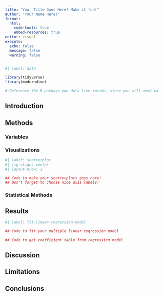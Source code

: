 ```yaml
---
title: "Your Title Goes Here! Make it fun!"
author: "Your Name Here!"
format: 
  html:
    code-tools: true
    embed-resources: true
editor: visual
execute: 
  echo: false
  message: false
  warning: false
---
```


```r
#| label: data

library(tidyverse)
library(moderndive)

# Reference the R package you data live inside, since you will need to load that package in!

```

## Introduction

## Methods

### Variables

### Visualizations

```r
#| label: scatterplot
#| fig-align: center
#| layout-nrow: 1

## Code to make your scatterplots goes here! 
## Don't forget to choose nice axis labels!


```

### Statistical Methods
<!-- What model did you choose and why? -->


## Results

```r
#| label: fit-linear-regression-model

## Code to fit your multiple linear regression model

## Code to get coefficient table from regression model

```

## Discussion 
<!-- Model interpretations -->



## Limitations
<!-- How does the study design influence what can / cannot be said about the relationships you found in your analysis? -->
<!-- How does the study design influence what population you can / cannot infer your results onto? -->



## Conclusions
<!-- Connecting findings back to original research question -->

